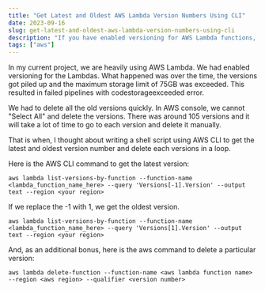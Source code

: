 ```yaml
---
title: "Get Latest and Oldest AWS Lambda Version Numbers Using CLI"
date: 2023-09-16
slug: get-latest-and-oldest-aws-lambda-version-numbers-using-cli
description: "If you have enabled versioning for AWS Lambda functions, for each deployment of new code, the old code is versioned. We can obtain the latest and oldest version numbers using AWS CLI"
tags: ["aws"]
---
```


In my current project, we are heavily using AWS Lambda. We had enabled versioning for the Lambdas. What happened was over the time, the versions got piled up and the maximum storage limit of 75GB was exceeded. This resulted in failed pipelines with codestorageexceeded error.

We had to delete all the old versions quickly. In AWS console, we cannot "Select All" and delete the versions. There was around 105 versions and it will take a lot of time to go to each version and delete it manually.

That is when, I thought about writing a shell script using AWS CLI to get the latest and oldest version number and delete each versions in a loop.

Here is the AWS CLI command to get the latest version:

```
aws lambda list-versions-by-function --function-name <lambda_function_name_here> --query 'Versions[-1].Version' --output text --region <your region>
```

If we replace the -1 with 1, we get the oldest version.

```
aws lambda list-versions-by-function --function-name <lambda_function_name_here> --query 'Versions[1].Version' --output text --region <your region>
```

And, as an additional bonus, here is the aws command to delete a particular version:

```
aws lambda delete-function --function-name <aws lambda function name> --region <aws region> --qualifier <version number>
```
